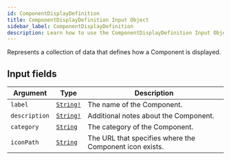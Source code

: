 ```yaml
---
id: ComponentDisplayDefinition
title: ComponentDisplayDefinition Input Object
sidebar_label: ComponentDisplayDefinition
description: Learn how to use the ComponentDisplayDefinition Input Object for Builder's API.
---
```


Represents a collection of data that defines how a Component is displayed.

## Input fields

| Argument      | Type                                      | Description                                             |
| ------------- | ----------------------------------------- | ------------------------------------------------------- |
| `label`       | [`String!`](/composer/builder/api/schema/scalar/String.mdx) | The name of the Component.                              |
| `description` | [`String!`](/composer/builder/api/schema/scalar/String.mdx) | Additional notes about the Component.                   |
| `category`    | [`String`](/composer/builder/api/schema/scalar/String.mdx)  | The category of the Component.                          |
| `iconPath`    | [`String`](/composer/builder/api/schema/scalar/String.mdx)  | The URL that specifies where the Component icon exists. |
